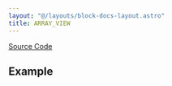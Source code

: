 ```yaml
---
layout: "@/layouts/block-docs-layout.astro"
title: ARRAY_VIEW
---
```



<PythonDocsDisplay docstring={docstring} />

[Source Code](https://github.com/flojoy-ai/blocks/blob/main/blocks/VISUALIZERS/DATA_STRUCTURE/ARRAY_VIEW/ARRAY_VIEW.py)

## Example
